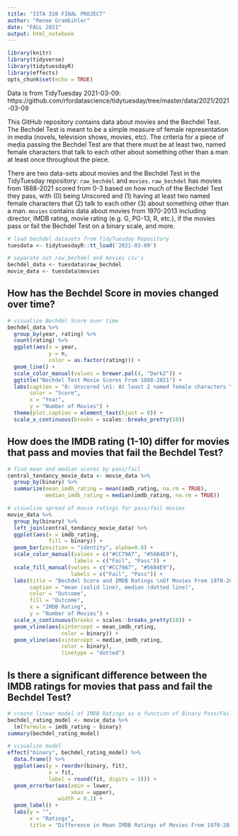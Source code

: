 ```yaml
---
title: "ISTA 320 FINAL PROJECT"
author: "Renee Grambihler"
date: "FALL 2021"
output: html_notebook
---
```


```r
library(knitr)
library(tidyverse)
library(tidytuesdayR)
library(effects)
opts_chunk$set(echo = TRUE)
```

Data is from TidyTuesday 2021-03-09:  https://github.com/rfordatascience/tidytuesday/tree/master/data/2021/2021-03-09

This GitHub repository contains data about movies and the Bechdel Test. The Bechdel Test is meant to be a simple measure of female representation in media (novels, television shows, movies, etc). The criteria for a piece of media passing the Bechdel Test are that there must be at least two, named female characters that talk to each other about something other than a man at least once throughout the piece. 

There are two data-sets about movies and the Bechdel Test in the TidyTuesday repository: `raw_bechdel` and `movies`. `raw_bechdel` has movies from 1888-2021 scored from 0-3 based on how much of the Bechdel Test they pass, with (0) being Unscored and (1) having at least two named female characters that (2) talk to each other (3) about something other than a man. `movies` contains data about movies from 1970-2013 including director, IMDB rating, movie rating (e.g. G, PG-13, R, etc.), if the movies pass or fail the Bechdel Test on a binary scale, and more. 

```r
# load bechdel datasets from TidyTuesday Repository
tuesdata <- tidytuesdayR::tt_load('2021-03-09')

# separate out raw_bechdel and movies csv's
bechdel_data <- tuesdata$raw_bechdel
movie_data <- tuesdata$movies
```

## How has the Bechdel Score in movies changed over time? 
```r
# visualize Bechdel Score over time
bechdel_data %>%
  group_by(year, rating) %>%
  count(rating) %>%
  ggplot(aes(x = year,
             y = n,
             color = as.factor(rating))) +
  geom_line() +
  scale_color_manual(values = brewer.pal(4, "Dark2")) +
  ggtitle("Bechdel Test Movie Scores From 1888-2021") +
  labs(caption = "0: Unscored \n1: At least 2 named female characters \n2: That talk to each other \n3: About something other than a man",
       color = "Score", 
       x = "Year", 
       y = "Number of Movies") +
  theme(plot.caption = element_text(hjust = 0)) +
  scale_x_continuous(breaks = scales::breaks_pretty(10))
```


## How does the IMDB rating (1-10) differ for movies that pass and movies that fail the Bechdel Test?
```r
# find mean and median scores by pass/fail
central_tendancy_movie_data <- movie_data %>%
  group_by(binary) %>%
  summarize(mean_imdb_rating = mean(imdb_rating, na.rm = TRUE), 
            median_imdb_rating = median(imdb_rating, na.rm = TRUE))

# visualize spread of movie ratings for pass/fail movies
movie_data %>%
  group_by(binary) %>%
  left_join(central_tendancy_movie_data) %>%
  ggplot(aes(x = imdb_rating, 
             fill = binary)) +
  geom_bar(position = "identity", alpha=0.8) +
  scale_color_manual(values = c("#CC79A7", "#56B4E9"), 
                     labels = c("Fail", "Pass")) + 
  scale_fill_manual(values = c("#CC79A7", "#56B4E9"), 
                    labels = c("Fail", "Pass")) +
  labs(title = "Bechdel Score and IMDB Ratings \nOf Movies From 1970-2013", 
       caption = "mean (solid line), median (dotted line)", 
       color = "Outcome", 
       fill = "Outcome",
       x = "IMDB Rating", 
       y = "Number of Movies") +
  scale_x_continuous(breaks = scales::breaks_pretty(10)) +
  geom_vline(aes(xintercept = mean_imdb_rating, 
                 color = binary)) +
  geom_vline(aes(xintercept = median_imdb_rating, 
                 color = binary), 
                 linetype = "dotted")

```


## Is there a significant difference between the IMDB ratings for movies that pass and fail the Bechdel Test?
```r
# create linear model of IMDB Ratings as a function of Binary Pass/Fail
bechdel_rating_model <- movie_data %>%
  lm(formula = imdb_rating ~ binary)
summary(bechdel_rating_model)

# visualize model 
effect("binary", bechdel_rating_model) %>%
  data.frame() %>%
  ggplot(aes(y = reorder(binary, fit), 
             x = fit, 
             label = round(fit, digits = 3))) +
  geom_errorbar(aes(xmin = lower, 
                    xmax = upper), 
                width = 0.1) +
  geom_label() +
  labs(y = "", 
       x = "Ratings", 
       title = "Difference in Mean IMDB Ratings of Movies From 1970-2013 that \nPass and Fail the Bechdel Test")

```






